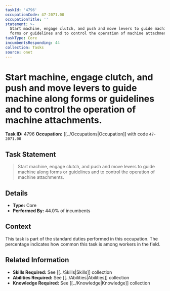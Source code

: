 ```yaml
---
taskId: '4796'
occupationCode: 47-2071.00
occupationTitle: ''
statement: >-
  Start machine, engage clutch, and push and move levers to guide machine along
  forms or guidelines and to control the operation of machine attachments.
taskType: Core
incumbentsResponding: 44
collection: Tasks
source: onet
---
```

# Start machine, engage clutch, and push and move levers to guide machine along forms or guidelines and to control the operation of machine attachments.

**Task ID:** 4796
**Occupation:** [[../Occupations|Occupation]] with code `47-2071.00`

## Task Statement

> Start machine, engage clutch, and push and move levers to guide machine along forms or guidelines and to control the operation of machine attachments.

## Details

- **Type:** Core
- **Performed By:** 44.0% of incumbents

## Context

This task is part of the standard duties performed in this occupation. The percentage indicates how common this task is among workers in the field.

## Related Information

- **Skills Required:** See [[../Skills|Skills]] collection
- **Abilities Required:** See [[../Abilities|Abilities]] collection
- **Knowledge Required:** See [[../Knowledge|Knowledge]] collection
